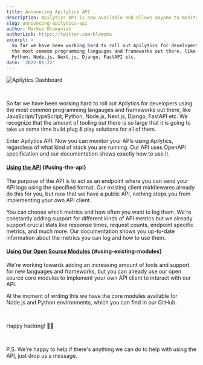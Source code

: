 ```yaml
---
title: Announcing Apilytics API
description: Apilytics API is now available and allows anyone to monitors their APIs with Apilytics.
slug: announcing-apilytics-api
author: Markus Blomqvist
authorLink: https://twitter.com/blomqma
excerpt: >
  So far we have been working hard to roll out Apilytics for developers using
  the most common programming langauges and frameworks out there, like JavaScript/TypeScript,
  Python, Node.js, Next.js, Django, FastAPI etc.
date: '2022-01-22'
---
```


![Apilytics Dashboard](/mock-ups/time-frame.png)

<br />

So far we have been working hard to roll out Apilytics for developers using
the most common programming langauges and frameworks out there, like JavaScript/TypeScript,
Python, Node.js, Next.js, Django, FastAPI etc. We recognize that the amount of tooling
out there is so large that it is going to take us some time build plug & play solutions
for all of them.

Enter Apilytics API. Now you can monitor your APIs using Apilytics,
regardless of what kind of stack you are running. Our API uses <ExternalLink href="https://swagger.io/specification/">OpenAPI specification</ExternalLink>
and our <Link href={routes.apiDocs}>documentation</Link> shows exactly how to use it.

#### [Using the API](#using-the-api) {#using-the-api}

The purpose of the API is to act as an endpoint where you can send your API logs using the specified format.
Our existing client middlewares already do this for you, but now that we have a public API, nothing stops you
from implementing your own API client.

You can choose which metrics and how often you want to log them.
We're constantly adding support for different kinds of API metrics but we already support
crucial stats like response times, request counts, endpoint specific metrics, and much more.
Our <Link href={routes.apiDocs}>documentation</Link> shows you up-to-date information about the metrics you can log and how to use them.

#### [Using Our Open Source Modules](#using-existing-modules) {#using-existing-modules}

We're working towards adding an increasing amount of tools and support for new languages and frameworks,
but you can already use our open source core modules to implement your own API client to interact with our API.

At the moment of writing this we have the core modules available for Node.js and Python environments,
which you can find in our <ExternalLink href={routes.github}>GitHub</ExternalLink>.

<br />

Happy hacking! 👨‍💻

<br />

P.S. We're happy to help if there's anything we can do to help with using the API, just drop us a <Link href={routes.contact}>message</Link>.

